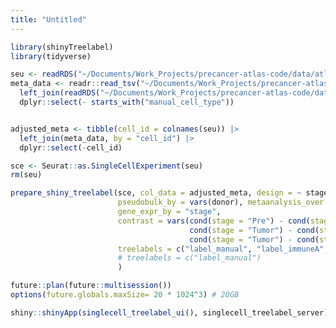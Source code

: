 ```yaml
---
title: "Untitled"
---
```


```r
library(shinyTreelabel)
library(tidyverse)
```


```r
seu <- readRDS("~/Documents/Work_Projects/precancer-atlas-code/data/atlas_data/main_seurat_data.RDS")
meta_data <- readr::read_tsv("~/Documents/Work_Projects/precancer-atlas-code/data/atlas_data/meta_data.tsv.gz") |>
  left_join(readRDS("~/Documents/Work_Projects/precancer-atlas-code/data/atlas_data/all_treelabels.RDS"), by = "cell_id") |>
  dplyr::select(- starts_with("manual_cell_type"))


adjusted_meta <- tibble(cell_id = colnames(seu)) |>
  left_join(meta_data, by = "cell_id") |>
  dplyr::select(-cell_id)

sce <- Seurat::as.SingleCellExperiment(seu)
rm(seu)
```

```r
prepare_shiny_treelabel(sce, col_data = adjusted_meta, design = ~ stage, 
                        pseudobulk_by = vars(donor), metaanalysis_over = "cancer",
                        gene_expr_by = "stage",
                        contrast = vars(cond(stage = "Pre") - cond(stage = "Normal"),
                                        cond(stage = "Tumor") - cond(stage = "Normal"),
                                        cond(stage = "Tumor") - cond(stage = "Pre")),
                        treelabels = c("label_manual", "label_immuneA", "label_lung")
                        # treelabels = c("label_manual")
                        )
```


```r
future::plan(future::multisession())
options(future.globals.maxSize= 20 * 1024^3) # 20GB
```


```r
shiny::shinyApp(singlecell_treelabel_ui(), singlecell_treelabel_server)
```


